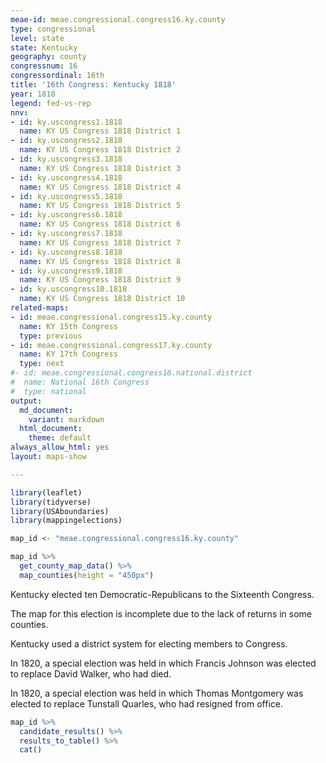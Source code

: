 ```yaml
---
meae-id: meae.congressional.congress16.ky.county
type: congressional
level: state
state: Kentucky
geography: county
congressnum: 16
congressordinal: 16th
title: '16th Congress: Kentucky 1818'
year: 1818
legend: fed-vs-rep
nnv:
- id: ky.uscongress1.1818
  name: KY US Congress 1818 District 1
- id: ky.uscongress2.1818
  name: KY US Congress 1818 District 2
- id: ky.uscongress3.1818
  name: KY US Congress 1818 District 3
- id: ky.uscongress4.1818
  name: KY US Congress 1818 District 4
- id: ky.uscongress5.1818
  name: KY US Congress 1818 District 5
- id: ky.uscongress6.1818
  name: KY US Congress 1818 District 6
- id: ky.uscongress7.1818
  name: KY US Congress 1818 District 7
- id: ky.uscongress8.1818
  name: KY US Congress 1818 District 8
- id: ky.uscongress9.1818
  name: KY US Congress 1818 District 9
- id: ky.uscongress10.1818
  name: KY US Congress 1818 District 10
related-maps:
- id: meae.congressional.congress15.ky.county
  name: KY 15th Congress
  type: previous
- id: meae.congressional.congress17.ky.county
  name: KY 17th Congress
  type: next
#- id: meae.congressional.congress16.national.district
#  name: National 16th Congress
#  type: national
output:
  md_document:
    variant: markdown
  html_document:
    theme: default
always_allow_html: yes
layout: maps-show

---
```


```r
library(leaflet)
library(tidyverse)
library(USAboundaries)
library(mappingelections)

map_id <- "meae.congressional.congress16.ky.county"
```

<div class="map">

```r
map_id %>%
  get_county_map_data() %>%
  map_counties(height = "450px")
```

</div>

Kentucky elected ten Democratic-Republicans to the Sixteenth Congress.

The map for this election is incomplete due to the lack of returns in some counties.

Kentucky used a district system for electing members to Congress. 

In 1820, a special election was held in which Francis Johnson was elected to replace David Walker, who had died.

In 1820, a special election was held in which Thomas Montgomery was elected to replace Tunstall Quarles, who had resigned from office.

<div class="results-table">

```r
map_id %>%
  candidate_results() %>%
  results_to_table() %>%
  cat()
```

</div>
